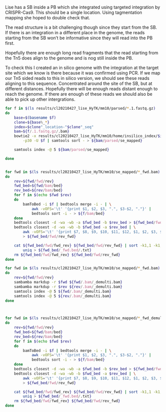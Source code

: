 Lise has a SB inside a PB which she integrated using targeted integration by CRISPR-Cas9.
This should be a single location. Using tagmentation mapping she hoped to double check that.

The read structure is a bit challenging though since they start from the SB.
If there is an integration in a different place in the genome, the reads starting
from the SB won't be informative since they will read into the PB first.

Hopefully there are enough long read fragments that the read starting from the Tn5
does align to the genome and is nog still inside the PB.

To check this I created an in silico genome with the integration at the target site
which we know is there because it was confirmed using PCR. If we map our Tn5 sided
reads to this in silico version, we should see these reads aligning to this sequence.
Concentrated around the site of the SB, but at different distances.
Hopefully there will be enough reads distant enough to reach the genome. If there
are enough of these reads we should also be able to pick up other intergrations.

```bash
for f in $(ls results/cl20210427_lise_HyTK/mm10/parsed/*.1.fastq.gz)
do
    base=$(basename $f)
    clone=${base%_*}
    index=$clone"_location-"$clone"_seq"
    bam=${f/.1.fastq.gz/.bam}
    bowtie2 -x results/cl20210427_lise_HyTK/mm10/home/insilico_index/$index \
        -p30 -U $f | samtools sort - > ${bam/parsed/se_mapped}

    samtools index -@ 5 ${bam/parsed/se_mapped}

done


for fwd in $(ls results/cl20210427_lise_HyTK/mm10/se_mapped/*_fwd.bam)
do
    rev=${fwd/fwd/rev}
    fwd_bed=${fwd/bam/bed}
    rev_bed=${rev/bam/bed}
    for f in $(echo $fwd $rev)
    do
        bamToBed -i $f | bedtools merge -i - | \
            awk -vOFS='\t' '{print $1, $2, $3, ".", $3-$2, "."}' |
            bedtools sort -i - > ${f/bam/bed}
    done
    bedtools closest -d -wa -wb -a $fwd_bed -b $rev_bed > ${fwd_bed/fwd/fwd_rev}
    bedtools closest -d -wa -wb -b $fwd_bed -a $rev_bed | \
        awk -vOFS='\t' '{print $7, $8, $9, $10, $11, $12, $1, $2, $3, $4, $5, $6, $13}' \
        > ${fwd_bed/fwd/rev_fwd}

    cat ${fwd_bed/fwd/fwd_rev} ${fwd_bed/fwd/rev_fwd} | sort -k1,1 -k1,2n | \
        uniq > ${fwd_bed/_fwd.bed/.txt}
    rm ${fwd_bed/fwd/fwd_rev} ${fwd_bed/fwd/rev_fwd}
done

for fwd in $(ls results/cl20210427_lise_HyTK/mm10/se_mapped/*_fwd.bam)
do
    rev=${fwd/fwd/rev}
    sambamba markdup -r $fwd ${fwd/.bam/_demulti.bam}
    sambamba markdup -r $rev ${rev/.bam/_demulti.bam}
    samtools index -@ 5 ${fwd/.bam/_demulti.bam}
    samtools index -@ 5 ${rev/.bam/_demulti.bam}
done



for fwd in $(ls results/cl20210427_lise_HyTK/mm10/se_mapped/*_fwd_demulti.bam)
do
    rev=${fwd/fwd/rev}
    fwd_bed=${fwd/bam/bed}
    rev_bed=${rev/bam/bed}
    for f in $(echo $fwd $rev)
    do
        bamToBed -i $f | bedtools merge -i - | \
            awk -vOFS='\t' '{print $1, $2, $3, ".", $3-$2, "."}' |
            bedtools sort -i - > ${f/bam/bed}
    done
    bedtools closest -d -wa -wb -a $fwd_bed -b $rev_bed > ${fwd_bed/fwd/fwd_rev}
    bedtools closest -d -wa -wb -b $fwd_bed -a $rev_bed | \
        awk -vOFS='\t' '{print $7, $8, $9, $10, $11, $12, $1, $2, $3, $4, $5, $6, $13}' \
        > ${fwd_bed/fwd/rev_fwd}

    cat ${fwd_bed/fwd/fwd_rev} ${fwd_bed/fwd/rev_fwd} | sort -k1,1 -k1,2n | \
        uniq > ${fwd_bed/_fwd.bed/.txt}
    rm ${fwd_bed/fwd/fwd_rev} ${fwd_bed/fwd/rev_fwd}
done

```
